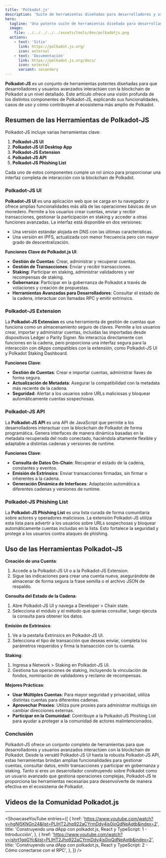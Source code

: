 ```yaml
---
title: 'Polkadot.js'
description: 'Suite de herramientas diseñadas para desarrolladores y usuarios avanzados dentro del ecosistema Polkadot.'
hero:
  tagline: 'Una potente suite de herramientas diseñada para desarrolladores de Polkadot.'
  image: 
    file: ../../../../../assets/tools/dev/polkadotjs.png
  actions:
    - text: 'Sitio'
      link: https://polkadot.js.org/
      icon: external
    - text: 'Documentación'
      link: https://polkadot.js.org/docs/
      icon: external
      variant: secondary
---
```



**Polkadot-JS** es un conjunto de herramientas potentes diseñadas para que desarrolladores y usuarios avanzados interactúen con la blockchain de Polkadot a un nivel detallado. Este artículo ofrece una visión profunda de los distintos componentes de Polkadot-JS, explicando sus funcionalidades, casos de uso y cómo contribuyen al ecosistema más amplio de Polkadot.

## Resumen de las Herramientas de Polkadot-JS
Polkadot-JS incluye varias herramientas clave:
1. **Polkadot-JS UI**
2. **Polkadot-JS UI Desktop App**
3. **Polkadot-JS Extension**
4. **Polkadot-JS API**
5. **Polkadot-JS Phishing List**

Cada uno de estos componentes cumple un rol único para proporcionar una interfaz completa de interacción con la blockchain de Polkadot.

### Polkadot-JS UI
**Polkadot-JS UI** es una aplicación web que se carga en tu navegador y ofrece amplias funcionalidades más allá de las operaciones básicas de un monedero. Permite a los usuarios crear cuentas, enviar y recibir transacciones, gestionar la participación en staking y acceder a otras funciones avanzadas. La interfaz está disponible en dos versiones:  
- Una versión estándar alojada en DNS con las últimas características.  
- Una versión en IPFS, actualizada con menor frecuencia pero con mayor grado de descentralización.

**Funciones Clave de Polkadot.js UI**:
- **Gestión de Cuentas**: Crear, administrar y recuperar cuentas.  
- **Gestión de Transacciones**: Enviar y recibir transacciones.  
- **Staking**: Participar en staking, administrar validadores y ver recompensas de staking.  
- **Gobernanza**: Participar en la gobernanza de Polkadot a través de votaciones y creación de propuestas.  
- **Herramientas Avanzadas para Desarrolladores**: Consultar el estado de la cadena, interactuar con llamadas RPC y emitir extrinsics.

### Polkadot-JS Extension
La **Polkadot-JS Extension** es una herramienta de gestión de cuentas que funciona como un almacenamiento seguro de claves. Permite a los usuarios crear, importar y administrar cuentas, incluidas las importadas desde dispositivos Ledger o Parity Signer. No interactúa directamente con funciones en la cadena, pero proporciona una interfaz segura para la interacción con dApps compatibles con la extensión, como Polkadot-JS UI y Polkadot Staking Dashboard.

**Funciones Clave**:
- **Gestión de Cuentas**: Crear e importar cuentas, administrar llaves de forma segura.  
- **Actualización de Metadata**: Asegurar la compatibilidad con la metadata más reciente de la cadena.  
- **Seguridad**: Alertar a los usuarios sobre URLs maliciosas y bloquear automáticamente cuentas sospechosas.

### Polkadot-JS API
La **Polkadot-JS API** es una API de JavaScript que permite a los desarrolladores interactuar con la blockchain de Polkadot de forma programática. Genera interfaces de manera dinámica basadas en la metadata recuperada del nodo conectado, haciéndola altamente flexible y adaptable a distintas cadenas y versiones de runtime.

**Funciones Clave**:
- **Consulta de Datos On-Chain**: Recuperar el estado de la cadena, constantes y eventos.  
- **Emisión de Extrinsics**: Enviar transacciones firmadas, sin firmar o inherentes a la cadena.  
- **Generación Dinámica de Interfaces**: Adaptación automática a diferentes cadenas y versiones de runtime.

### Polkadot-JS Phishing List
La **Polkadot-JS Phishing List** es una lista curada de forma comunitaria sobre actores y operadores maliciosos. La extensión Polkadot-JS utiliza esta lista para advertir a los usuarios sobre URLs sospechosas y bloquear automáticamente cuentas incluidas en la lista. Esto fortalece la seguridad y protege a los usuarios contra ataques de phishing.

## Uso de las Herramientas Polkadot-JS
**Creación de una Cuenta**:
1. Accede a la Polkadot-JS UI o a la Polkadot-JS Extension.  
2. Sigue las indicaciones para crear una cuenta nueva, asegurándote de almacenar de forma segura la frase semilla o el archivo JSON de respaldo.

**Consulta del Estado de la Cadena**:
1. Abre Polkadot-JS UI y navega a Developer &gt; Chain state.  
2. Selecciona el módulo y el método que quieras consultar, luego ejecuta la consulta para obtener los datos.

**Emisión de Extrinsics**:
1. Ve a la pestaña Extrinsics en Polkadot-JS UI.  
2. Selecciona el tipo de transacción que deseas enviar, completa los parámetros requeridos y firma la transacción con tu cuenta.

**Staking**:
1. Ingresa a Network &gt; Staking en Polkadot-JS UI.  
2. Gestiona tus operaciones de staking, incluyendo la vinculación de fondos, nominación de validadores y reclamo de recompensas.

**Mejores Prácticas**:
- **Usar Múltiples Cuentas**: Para mayor seguridad y privacidad, utiliza distintas cuentas para diferentes cadenas.  
- **Aprovechar Proxies**: Utiliza pure proxies para administrar multisigs sin cambiar direcciones externas.  
- **Participar en la Comunidad**: Contribuye a la Polkadot-JS Phishing List para ayudar a proteger a la comunidad de actores malintencionados.

### Conclusión
Polkadot-JS ofrece un conjunto completo de herramientas para que desarrolladores y usuarios avanzados interactúen con la blockchain de Polkadot. Desde la versátil Polkadot-JS UI hasta la robusta Polkadot-JS API, estas herramientas brindan amplias funcionalidades para gestionar cuentas, consultar datos, emitir transacciones y participar en gobernanza y staking. Tanto si eres un desarrollador construyendo sobre Polkadot como un usuario avanzado que gestiona operaciones complejas, Polkadot-JS te proporciona las herramientas necesarias para desenvolverte de manera efectiva en el ecosistema de Polkadot.

## Videos de la Comunidad Polkadot.js
------------
<ShowcaseYouTube
  entries={[
    {
      href: 'https://www.youtube.com/watch?v=hgNl5KNGn24&list=PLIHT2Jhq922aCYrmDdy4js0ioQdNeAqtb&index=2',
      title: 'Construyendo una dApp con polkadot.js, React y TypeScript: 1 - Introducción',
    },
    {
      href: 'https://www.youtube.com/watch?v=ishrt1gqGYc&list=PLIHT2Jhq922aCYrmDdy4js0ioQdNeAqtb&index=2',
      title: 'Construyendo una dApp con polkadot.js, React y TypeScript: 2 - Cómo conectarse con el RPC',
    },
  ]}
/>
